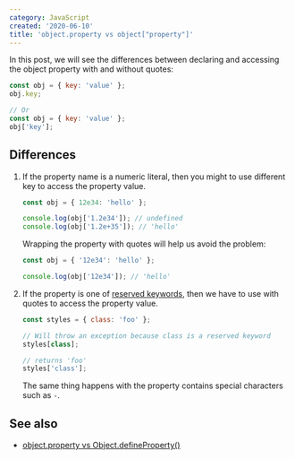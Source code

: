 ```yaml
---
category: JavaScript
created: '2020-06-10'
title: 'object.property vs object["property"]'
---
```


In this post, we will see the differences between declaring and accessing the object property with and without quotes:

```js
const obj = { key: 'value' };
obj.key;

// Or
const obj = { key: 'value' };
obj['key'];
```

## Differences

1. If the property name is a numeric literal, then you might to use different key to access the property value.

    ```js
    const obj = { 12e34: 'hello' };

    console.log(obj['1.2e34']); // undefined
    console.log(obj['1.2e+35']); // 'hello'
    ```

    Wrapping the property with quotes will help us avoid the problem:

    ```js
    const obj = { '12e34': 'hello' };

    console.log(obj['12e34']); // 'hello'
    ```

2. If the property is one of [reserved keywords](https://developer.mozilla.org/en-US/docs/Web/JavaScript/Reference/Lexical_grammar#Keywords), then we have to use with quotes to access the property value.

    ```js
    const styles = { class: 'foo' };

    // Will throw an exception because class is a reserved keyword
    styles[class];

    // returns 'foo'
    styles['class'];
    ```

    The same thing happens with the property contains special characters such as `-`.

## See also

-   [object.property vs Object.defineProperty()](https://phuoc.ng/collection/this-vs-that/object-property-vs-object-define-property/)
